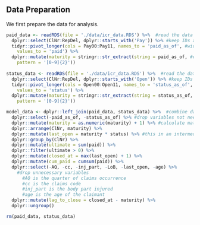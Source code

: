 ## Data Preparation

We first prepare the data for analysis.

```r
paid_data <- readRDS(file = './data/icr_data.RDS') %>%  #read the data
  dplyr::select(ClNr:RepDel, dplyr::starts_with('Pay')) %>% #keep IDs and payment amounts
  tidyr::pivot_longer(cols = Pay00:Pay11, names_to = 'paid_as_of', #wide to long
    values_to = 'paid') %>% 
  dplyr::mutate(maturity = stringr::str_extract(string = paid_as_of, #extract maturity
    pattern = '[0-9]{2}'))
  
status_data <- readRDS(file = './data/icr_data.RDS') %>%  #read the data
  dplyr::select(ClNr:RepDel, dplyr::starts_with('Open')) %>% #keep IDs and status
  tidyr::pivot_longer(cols = Open00:Open11, names_to = 'status_as_of', #wide to long
    values_to = 'status') %>% 
  dplyr::mutate(maturity = stringr::str_extract(string = status_as_of, #extract maturity
    pattern = '[0-9]{2}'))

model_data <- dplyr::left_join(paid_data, status_data) %>%  #combine data
  dplyr::select(-paid_as_of, -status_as_of) %>% #drop variables not needed
  dplyr::mutate(maturity = as.numeric(maturity) + 1) %>% #calculate maturity
  dplyr::arrange(ClNr, maturity) %>% 
  dplyr::mutate(last_open = maturity * status) %>% #this in an intermediate step
  dplyr::group_by(ClNr) %>% 
  dplyr::mutate(ultimate = sum(paid)) %>% 
  dplyr::filter(ultimate > 0) %>% 
  dplyr::mutate(closed_at = max(last_open) + 1) %>% 
  dplyr::mutate(cum_paid = cumsum(paid)) %>% 
  dplyr::select(-AQ, -cc, -inj_part, -LoB, -last_open, -age) %>% 
    #drop unnecessary variables
      #AQ is the quarter of claims occurrence
      #cc is the claims code
      #inj_part is the body part injured 
      #age is the age of the claimant
  dplyr::mutate(lag_to_close = closed_at - maturity) %>% 
  dplyr::ungroup() 

rm(paid_data, status_data)

```

